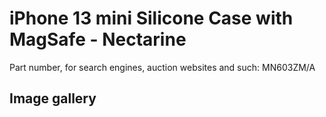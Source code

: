 
# iPhone 13 mini Silicone Case with MagSafe - Nectarine

Part number, for search engines, auction websites and such: MN603ZM/A

## Image gallery

<div style={{ width: "768px" }}>
  <GalleryComponent
    images={[
      {
        original: "/everysource/MN603.webp",
        thumbnail: "/everypreview/MN603.webp",
      },
      {
        original: "/everysource/MN603_AV1.webp",
        thumbnail: "/everypreview/MN603_AV1.webp",
      },
      {
        original: "/everysource/MN603_AV2.webp",
        thumbnail: "/everypreview/MN603_AV2.webp",
      },
      {
        original: "/everysource/MN603_AV3.webp",
        thumbnail: "/everypreview/MN603_AV3.webp",
      },
      {
        original: "/everysource/MN603_AV4.webp",
        thumbnail: "/everypreview/MN603_AV4.webp",
      },
      {
        original: "/everysource/MN603_AV5.webp",
        thumbnail: "/everypreview/MN603_AV5.webp",
      }
    ]}
  />
</div>